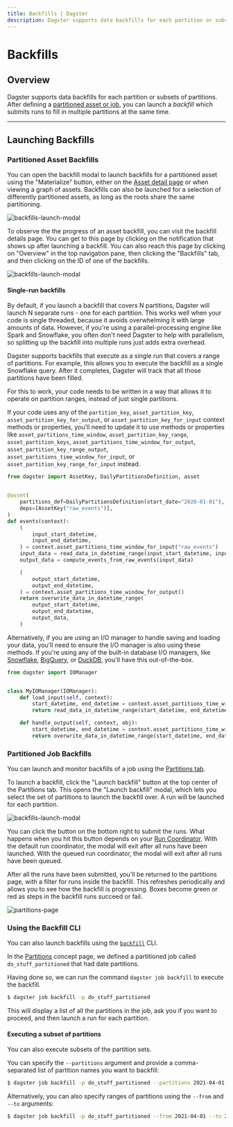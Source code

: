 ```yaml
---
title: Backfills | Dagster
description: Dagster supports data backfills for each partition or subsets of partitions.
---
```


# Backfills

## Overview

Dagster supports data backfills for each partition or subsets of partitions. After defining a [partitioned asset or job](/concepts/partitions-schedules-sensors/partitions), you can launch a _backfill_ which submits runs to fill in multiple partitions at the same time.

---

## Launching Backfills

### Partitioned Asset Backfills

You can open the backfill modal to launch backfills for a partitioned asset using the "Materialize" button, either on the [Asset detail page](https://docs.dagster.io/concepts/partitions-schedules-sensors/partitions#materializing-partitioned-assets) or when viewing a graph of assets. Backfills can also be launched for a selection of differently partitioned assets, as long as the roots share the same partitioning.

<Image
alt="backfills-launch-modal"
src="/images/concepts/assets/asset-backfill-partition-selection-modal.png"
width={856}
height={689}
/>

To observe the the progress of an asset backfill, you can visit the backfill details page. You can get to this page by clicking on the notification that shows up after launching a backfill. You can also reach this page by clicking on "Overview" in the top navigation pane, then clicking the "Backfills" tab, and then clicking on the ID of one of the backfills.

<Image
alt="backfills-launch-modal"
src="/images/concepts/assets/asset-backfill-details-page.png"
width={1737}
height={335}
/>

#### Single-run backfills

By default, if you launch a backfill that covers N partitions, Dagster will launch N separate runs - one for each partition. This works well when your code is single threaded, because it avoids overwhelming it with large amounts of data. However, if you're using a parallel-processing engine like Spark and Snowflake, you often don't need Dagster to help with parallelism, so splitting up the backfill into multiple runs just adds extra overhead.

Dagster supports backfills that execute as a single run that covers a range of partitions. For example, this allows you to execute the backfill as a single Snowflake query. After it completes, Dagster will track that all those partitions have been filled.

For this to work, your code needs to be written in a way that allows it to operate on partition ranges, instead of just single partitions.

If your code uses any of the `partition_key`, `asset_partition_key`, `asset_partition_key_for_output`, or `asset_partition_key_for_input` context methods or properties, you'll need to update it to use methods or properties like `asset_partitions_time_window`, `asset_partition_key_range`, `asset_partition_keys`, `asset_partitions_time_window_for_output`, `asset_partition_key_range_output`, `asset_partitions_time_window_for_input`, or `asset_partition_key_range_for_input` instead.

```python file=/concepts/partitions_schedules_sensors/backfills/single_run_backfill_asset.py startafter=start_marker endbefore=end_marker
from dagster import AssetKey, DailyPartitionsDefinition, asset


@asset(
    partitions_def=DailyPartitionsDefinition(start_date="2020-01-01"),
    deps=[AssetKey("raw_events")],
)
def events(context):
    (
        input_start_datetime,
        input_end_datetime,
    ) = context.asset_partitions_time_window_for_input("raw_events")
    input_data = read_data_in_datetime_range(input_start_datetime, input_end_datetime)
    output_data = compute_events_from_raw_events(input_data)

    (
        output_start_datetime,
        output_end_datetime,
    ) = context.asset_partitions_time_window_for_output()
    return overwrite_data_in_datetime_range(
        output_start_datetime,
        output_end_datetime,
        output_data,
    )
```

Alternatively, if you are using an I/O manager to handle saving and loading your data, you'll need to ensure the I/O manager is also using these methods. If you're using any of the built-in database I/O managers, like [Snowflake](/integrations/snowflake), [BigQuery](/integrations/bigquery), or [DuckDB](/\_apidocs/libraries/dagster-duckdb), you'll have this out-of-the-box.

```python file=/concepts/partitions_schedules_sensors/backfills/single_run_backfill_io_manager.py startafter=start_marker endbefore=end_marker
from dagster import IOManager


class MyIOManager(IOManager):
    def load_input(self, context):
        start_datetime, end_datetime = context.asset_partitions_time_window
        return read_data_in_datetime_range(start_datetime, end_datetime)

    def handle_output(self, context, obj):
        start_datetime, end_datetime = context.asset_partitions_time_window
        return overwrite_data_in_datetime_range(start_datetime, end_datetime, obj)
```

### Partitioned Job Backfills

You can launch and monitor backfills of a job using the [Partitions tab](/concepts/partitions-schedules-sensors/partitioned-op-jobs#partitions-in-the-dagster-ui).

To launch a backfill, click the "Launch backfill" button at the top center of the Partitions tab. This opens the "Launch backfill" modal, which lets you select the set of partitions to launch the backfill over. A run will be launched for each partition.

<!-- This was generated from go/prod -->

<Image
alt="backfills-launch-modal"
src="/images/concepts/partitions-schedules-sensors/backfills-launch-modal.png"
width={3808}
height={2414}
/>

You can click the button on the bottom right to submit the runs. What happens when you hit this button depends on your [Run Coordinator](/deployment/run-coordinator). With the default run coordinator, the modal will exit after all runs have been launched. With the queued run coordinator, the modal will exit after all runs have been queued.

After all the runs have been submitted, you'll be returned to the partitions page, with a filter for runs inside the backfill. This refreshes periodically and allows you to see how the backfill is progressing. Boxes become green or red as steps in the backfill runs succeed or fail.

<Image
alt="partitions-page"
src="/images/concepts/partitions-schedules-sensors/partitions-page.png"
width={3808}
height={2414}
/>

### Using the Backfill CLI

You can also launch backfills using the [`backfill`](/\_apidocs/cli#dagster-pipeline-backfill) CLI.

In the [Partitions](/concepts/partitions-schedules-sensors/partitioned-op-jobs#date-partitioned-job) concept page, we defined a partitioned job called `do_stuff_partitioned` that had date partitions.

Having done so, we can run the command `dagster job backfill` to execute the backfill.

```bash
$ dagster job backfill -p do_stuff_partitioned
```

This will display a list of all the partitions in the job, ask you if you want to proceed, and then launch a run for each partition.

#### Executing a subset of partitions

You can also execute subsets of the partition sets.

You can specify the `--partitions` argument and provide a comma-separated list of partition names you want to backfill:

```bash
$ dagster job backfill -p do_stuff_partitioned --partitions 2021-04-01,2021-04-02
```

Alternatively, you can also specify ranges of partitions using the `--from` and `--to` arguments:

```bash
$ dagster job backfill -p do_stuff_partitioned --from 2021-04-01 --to 2021-05-01
```
